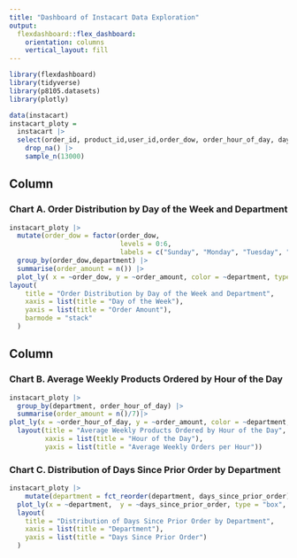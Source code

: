 ```yaml
---
title: "Dashboard of Instacart Data Exploration"
output: 
  flexdashboard::flex_dashboard:
    orientation: columns
    vertical_layout: fill
---
```


```r
library(flexdashboard)
library(tidyverse)
library(p8105.datasets)
library(plotly)
```

```r
data(instacart)
instacart_ploty = 
  instacart |> 
  select(order_id, product_id,user_id,order_dow, order_hour_of_day, days_since_prior_order, aisle, department)|>
    drop_na() |> 
    sample_n(13000)
```
Column {data-width=650}
-----------------------------------------------------------------------

### Chart A. Order Distribution by Day of the Week and Department

```r
instacart_ploty |> 
  mutate(order_dow = factor(order_dow, 
                            levels = 0:6, 
                            labels = c("Sunday", "Monday", "Tuesday", "Wednesday", "Thursday", "Friday", "Saturday"))) |> 
  group_by(order_dow,department) |> 
  summarise(order_amount = n()) |> 
  plot_ly( x = ~order_dow, y = ~order_amount, color = ~department, type = "bar", colors = "viridis")|> 
layout(
    title = "Order Distribution by Day of the Week and Department",
    xaxis = list(title = "Day of the Week"),
    yaxis = list(title = "Order Amount"),
    barmode = "stack"
  )
```

Column {data-width=350}
-----------------------------------------------------------------------

### Chart B. Average Weekly Products Ordered by Hour of the Day

```r
instacart_ploty |> 
  group_by(department, order_hour_of_day) |> 
  summarise(order_amount = n()/7)|> 
plot_ly(x = ~order_hour_of_day, y = ~order_amount, color = ~department, type = "scatter", mode = "lines+markers", colors = "viridis")|> 
  layout(title = "Average Weekly Products Ordered by Hour of the Day",
         xaxis = list(title = "Hour of the Day"),
         yaxis = list(title = "Average Weekly Orders per Hour"))
```

### Chart C. Distribution of Days Since Prior Order by Department

```r
instacart_ploty |> 
    mutate(department = fct_reorder(department, days_since_prior_order)) |> 
  plot_ly(x = ~department,  y = ~days_since_prior_order, type = "box", color = ~department , colors = "viridis" ) |>
  layout(
    title = "Distribution of Days Since Prior Order by Department",
    xaxis = list(title = "Department"),
    yaxis = list(title = "Days Since Prior Order")
  )
```

